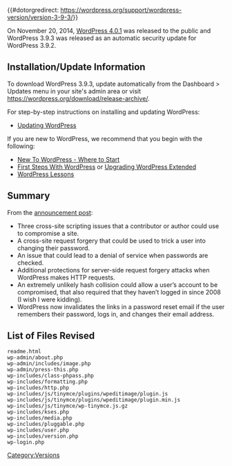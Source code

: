 {{#dotorgredirect: https://wordpress.org/support/wordpress-version/version-3-9-3/}}
{{Languages|
{{en|Version 3.9.3}}
{{ja|Version 3.9.3}}
}}

On November 20, 2014, [[Version 4.0.1|WordPress 4.0.1]] was released to the public and WordPress 3.9.3 was released as an automatic security update for WordPress 3.9.2.

== Installation/Update Information ==
To download WordPress 3.9.3, update automatically from the Dashboard > Updates menu in your site's admin area or visit https://wordpress.org/download/release-archive/.

For step-by-step instructions on installing and updating WordPress:
* [[Updating WordPress]]

If you are new to WordPress, we recommend that you begin with the following:
* [[New To WordPress - Where to Start]]
* [[First Steps With WordPress]] or [[Upgrading WordPress Extended]]
* [[WordPress Lessons]]

== Summary ==
From the [https://wordpress.org/news/2014/11/wordpress-4-0-1/ announcement post]:

* Three cross-site scripting issues that a contributor or author could use to compromise a site.
* A cross-site request forgery that could be used to trick a user into changing their password.
* An issue that could lead to a denial of service when passwords are checked.
* Additional protections for server-side request forgery attacks when WordPress makes HTTP requests.
* An extremely unlikely hash collision could allow a user’s account to be compromised, that also required that they haven’t logged in since 2008 (I wish I were kidding).
* WordPress now invalidates the links in a password reset email if the user remembers their password, logs in, and changes their email address.

== List of Files Revised ==
<pre>
readme.html
wp-admin/about.php
wp-admin/includes/image.php
wp-admin/press-this.php
wp-includes/class-phpass.php
wp-includes/formatting.php
wp-includes/http.php
wp-includes/js/tinymce/plugins/wpeditimage/plugin.js
wp-includes/js/tinymce/plugins/wpeditimage/plugin.min.js
wp-includes/js/tinymce/wp-tinymce.js.gz
wp-includes/kses.php
wp-includes/media.php
wp-includes/pluggable.php
wp-includes/user.php
wp-includes/version.php
wp-login.php
</pre>

{{Versions}}

[[Category:Versions]]